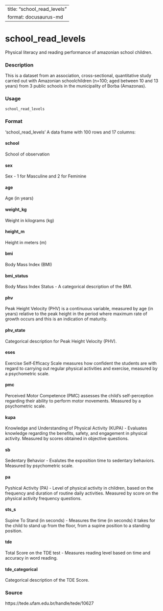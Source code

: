 
---
title: "school_read_levels"
format: docusaurus-md
---

# school_read_levels

Physical literacy and reading performance of amazonian school children.

### Description

This is a dataset from an association, cross-sectional, quantitative study carried out with Amazonian schoolchildren (n=100; aged between 10 and 13 years) from 3 public schools in the municipality of Borba (Amazonas).

### Usage

```r
school_read_levels
```

### Format

‘school_read_levels’ A data frame with 100 rows and 17 columns:

#### school

School of observation

#### sex

Sex - 1 for Masculine and 2 for Feminine

#### age

Age (in years)

#### weight_kg

Weight in kilograms (kg)

#### height_m

Height in meters (m)

#### bmi

Body Mass Index (BMI)

#### bmi_status

Body Mass Index Status - A categorical description of the BMI.

#### phv

Peak Height Velocity (PHV) is a continuous variable, measured by age (in years) relative to the peak height in the period where maximum rate of growth occurs and this is an indication of maturity.

#### phv_state

Categorical description for Peak Height Velocity (PHV).

#### eses

Exercise Self-Efficacy Scale measures how confident the students are with regard to carrying out regular physical activities and exercise, measured by a psychometric scale.

#### pmc

Perceived Motor Competence (PMC) assesses the child's self-perception regarding their ability to perform motor movements. Measured by a psychometric scale.

#### kupa

Knowledge and Understanding of Physical Activity (KUPA) - Evaluates knowledge regarding the benefits, safety, and engagement in physical activity. Measured by scores obtained in objective questions.

#### sb

Sedentary Behavior - Evalutes the exposition time to sedentary behaviors. Measured by psychometric scale.

#### pa

Pyshical Activity (PA) - Level of physical activity in children, based on the frequency and duration of routine daily activities. Measured by score on the physical activity frequency questions.

#### sts_s

Supine To Stand (in seconds) - Measures the time (in seconds) it takes for the child to stand up from the floor, from a supine position to a standing position.

#### tde

Total Score on the TDE test - Measures reading level based on time and accuracy in word reading.

#### tde_categorical

Categorical description of the TDE Score.

### Source

https://tede.ufam.edu.br/handle/tede/10627
